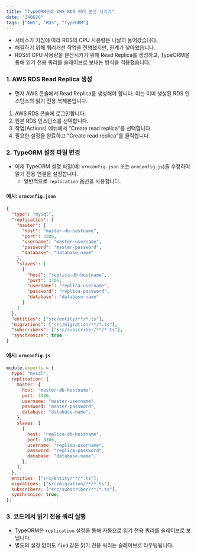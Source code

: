 ```yaml
---
title: "TypeORM으로 AWS RDS 쿼리 분산 시키기"
date: "240620"
tags: ["AWS", "RDS", "TypeORM"]
---
```


- 서비스가 커짐에 따라 RDS의 CPU 사용량은 나날히 늘어갔습니다.
- 해결하기 위해 쿼리개선 작업을 진행했지만, 한계가 찾아왔습니다.
- RDS의 CPU 사용량을 분산시키기 위해 Read Replica를 생성하고, TypeORM을 통해 읽기 전용 쿼리를 슬레이브로 보내는 방식을 적용했습니다.

### 1. AWS RDS Read Replica 생성

- 먼저 AWS 콘솔에서 Read Replica를 생성해야 합니다. 이는 이미 생성된 RDS 인스턴스의 읽기 전용 복제본입니다.

1. AWS RDS 콘솔에 로그인합니다.
2. 원본 RDS 인스턴스를 선택합니다.
3. 작업(Actions) 메뉴에서 "Create read replica"를 선택합니다.
4. 필요한 설정을 완료하고 "Create read replica"를 클릭합니다.

### 2. TypeORM 설정 파일 변경

- 이제 TypeORM 설정 파일(예: `ormconfig.json` 또는 `ormconfig.js`)을 수정하여 읽기 전용 연결을 설정합니다.
  - 일반적으로 `replication` 옵션을 사용합니다.

#### 예시: `ormconfig.json`

```json
{
  "type": "mysql",
  "replication": {
    "master": {
      "host": "master-db-hostname",
      "port": 3306,
      "username": "master-username",
      "password": "master-password",
      "database": "database-name"
    },
    "slaves": [
      {
        "host": "replica-db-hostname",
        "port": 3306,
        "username": "replica-username",
        "password": "replica-password",
        "database": "database-name"
      }
    ]
  },
  "entities": ["src/entity/**/*.ts"],
  "migrations": ["src/migration/**/*.ts"],
  "subscribers": ["src/subscriber/**/*.ts"],
  "synchronize": true
}
```

#### 예시: `ormconfig.js`

```js
module.exports = {
  type: "mysql",
  replication: {
    master: {
      host: "master-db-hostname",
      port: 3306,
      username: "master-username",
      password: "master-password",
      database: "database-name",
    },
    slaves: [
      {
        host: "replica-db-hostname",
        port: 3306,
        username: "replica-username",
        password: "replica-password",
        database: "database-name",
      },
    ],
  },
  entities: ["src/entity/**/*.ts"],
  migrations: ["src/migration/**/*.ts"],
  subscribers: ["src/subscriber/**/*.ts"],
  synchronize: true,
};
```

### 3. 코드에서 읽기 전용 쿼리 실행

- TypeORM은 `replication` 설정을 통해 자동으로 읽기 전용 쿼리를 슬레이브로 보냅니다.
- 별도의 설정 없이도 `find` 같은 읽기 전용 쿼리는 슬레이브로 라우팅됩니다.
